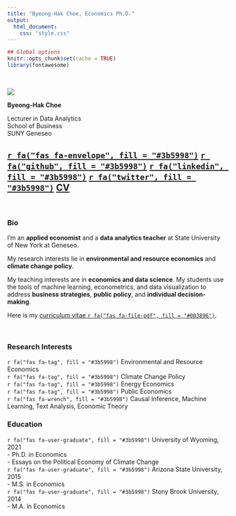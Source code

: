 ```yaml
---
title: "Byeong-Hak Choe, Economics Ph.D."
output:
  html_document:
    css: "style.css"
---
```

```r
## Global options
knitr::opts_chunk$set(cache = TRUE)
library(fontawesome)
```

<br>

<div class="column-left">

<div class="image-cropper">
  <img src="img/bchoe2020.png"  />
</div>


**Byeong-Hak Choe**

<div class="hLine"></div>

Lecturer in Data Analytics<br>
School of Business<br>
SUNY Geneseo 

<h2>
[`r fa("fas fa-envelope", fill = "#3b5998")`](mailto: bchoe@geneseo.edu){target="_blank"} [`r fa("github", fill = "#3b5998")`](https://github.com/bcecon){target="_blank"} [`r fa("linkedin", fill = "#3b5998")`](https://www.linkedin.com/in/byeong-hak-choe-28471172){target="_blank"} [`r fa("twitter", fill = "#3b5998")`](https://twitter.com/climate_econ){target="_blank"} [**CV**](choe_cv.pdf){target="_blank"}
</h2>

<br>

</div>



<div class="column-center">


<div class="verticalLine"></div>

</div>


<div class="column-right">


### Bio

<div class="br2"></div>


I'm an **applied economist** and a **data analytics teacher** at State University of New York at Geneseo.

<!-- <div class="br2"></div> -->

My research interests lie in **environmental and resource economics** and **climate change policy**.

<div class="br2"></div>

My teaching interests are in **economics and data science**. My students use the tools of machine learning, econometrics, and data visualization to address **business strategies**, **public policy**, and **individual decision-making**.

<div class="br2"></div>

Here is my [curriculum vitae `r fa("fas fa-file-pdf", fill = "#003896")`](choe_cv.pdf){target="_blank"}. 


<br>

<div class="column-left2"> 
### Research Interests
`r fa("fas fa-tag", fill = "#3b5998")` Environmental and Resource Economics<br>
`r fa("fas fa-tag", fill = "#3b5998")` Climate Change Policy<br>
`r fa("fas fa-tag", fill = "#3b5998")` Energy Economics<br>
`r fa("fas fa-tag", fill = "#3b5998")` Public Economics<br>
`r fa("fas fa-wrench", fill = "#3b5998")` Causal Inference, Machine Learning, Text Analysis, Economic Theory
</div>

<div class="column-center2">
</div>

<div class="column-right2">
### Education
`r fa("fas fa-user-graduate", fill = "#3b5998")` University of Wyoming, 2021<br>
  - Ph.D. in Economics<br>
  - Essays on the Political Economy of Climate Change<br>
`r fa("fas fa-user-graduate", fill = "#3b5998")` Arizona State University, 2015<br>
  - M.S. in Economics<br> 
`r fa("fas fa-user-graduate", fill = "#3b5998")` Stony Brook University, 2014<br>
  - M.A. in Economics<br> 
</div>

</div>

